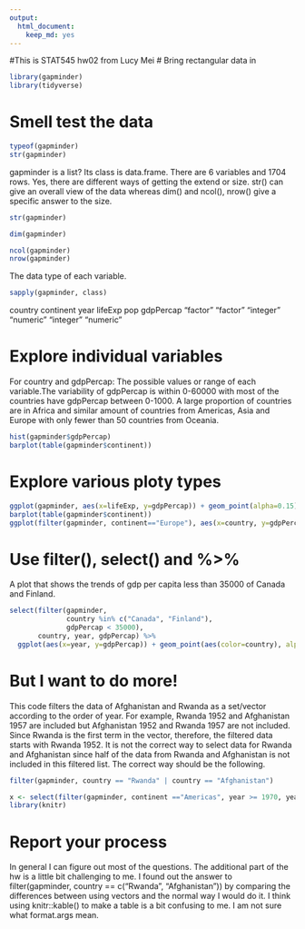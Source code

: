```yaml
---
output: 
  html_document: 
    keep_md: yes
---
```

#This is STAT545 hw02 from Lucy Mei
# Bring rectangular data in
```r
library(gapminder)
library(tidyverse)
```


# Smell test the data
```r
typeof(gapminder)
str(gapminder)
```
gapminder is a list?
Its class is data.frame.
There are 6 variables and 1704 rows.
Yes, there are different ways of getting the extend or size. str() can give an overall view of the data whereas dim() and ncol(), nrow() give a specific answer to the size.
```r
str(gapminder)

dim(gapminder)

ncol(gapminder)
nrow(gapminder)
```
The data type of each variable.
```r
sapply(gapminder, class)
```
  country continent      year   lifeExp       pop gdpPercap 
 "factor"  "factor" "integer" "numeric" "integer" "numeric" 
 
# Explore individual variables
For country and gdpPercap:
The possible values or range of each variable.The variability of gdpPercap is within 0-60000 with most of the countries have gdpPercap between 0-1000. A large proportion of countries are in Africa and similar amount of countries from Americas, Asia and Europe with only fewer than 50 countries from Oceania.
```r
hist(gapminder$gdpPercap)
barplot(table(gapminder$continent))
```

# Explore various ploty types
```r
ggplot(gapminder, aes(x=lifeExp, y=gdpPercap)) + geom_point(alpha=0.15)
barplot(table(gapminder$continent))
ggplot(filter(gapminder, continent=="Europe"), aes(x=country, y=gdpPercap)) + geom_point(aes(color=country), alpha=0.25)
```
# Use filter(), select() and %>%
A plot that shows the trends of gdp per capita less than 35000 of Canada and Finland.
```r
select(filter(gapminder, 
              country %in% c("Canada", "Finland"), 
              gdpPercap < 35000), 
       country, year, gdpPercap) %>%
  ggplot(aes(x=year, y=gdpPercap)) + geom_point(aes(color=country), alpha=0.5)

```

# But I want to do more!
This code filters the data of Afghanistan and Rwanda as a set/vector according to the order of year. For example, Rwanda 1952 and Afghanistan 1957 are included but Afghanistan 1952 and Rwanda 1957 are not included. Since Rwanda is the first term in the vector, therefore, the filtered data starts with Rwanda 1952. 
It is not the correct way to select data for Rwanda and Afghanistan since half of the data from Rwanda and Afghanistan is not included in this filtered list.
The correct way should be the following.
```r
filter(gapminder, country == "Rwanda" | country == "Afghanistan")
```
```r
x <- select(filter(gapminder, continent =="Americas", year >= 1970, year <= 1979), country, year, gdpPercap)
library(knitr)


```


# Report your process
In general I can figure out most of the questions. The additional part of the hw is a little bit challenging to me. I found out the answer to filter(gapminder, country == c("Rwanda", "Afghanistan")) by comparing the differences between using vectors and the normal way I would do it. 
I think using knitr::kable() to make a table is a bit confusing to me. I am not sure what format.args mean.